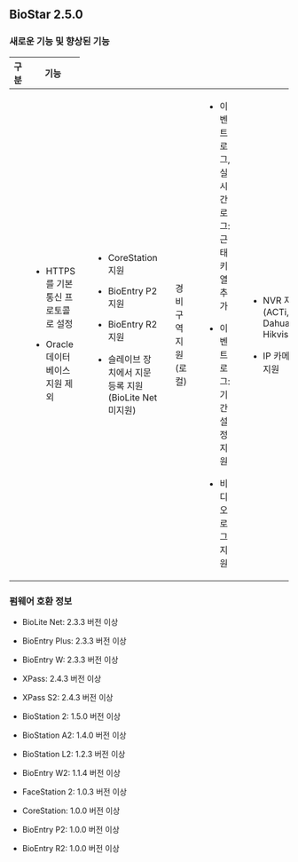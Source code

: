 ## BioStar 2.5.0

### 새로운 기능 및 향상된 기능

<Table className='col2-2-8'>
<Thead>

<Th>구분</Th>

<Th>기능</Th>

</Thead>
<Tbody>
<Row>

<Td><Cmd sid='common.general' /></Td>

<Td>

* HTTPS를 기본 통신 프로토콜로 설정

* Oracle 데이터베이스 지원 제외

</Td>
</Row>
<Row>

<Td><Cmd sid='common.gnb.device' /></Td>

<Td>

* CoreStation 지원

* BioEntry P2 지원

* BioEntry R2 지원

* 슬레이브 장치에서 지문 등록 지원(BioLite Net 미지원)

</Td>
</Row>
<Row>

<Td><Cmd sid='common.gnb.zone' /></Td>

<Td>

경비 구역 지원(로컬)

</Td>
</Row>
<Row>

<Td><Cmd sid='common.gnb.monitoring' /></Td>

<Td>

* 이벤트 로그, 실시간 로그: 근태 키 열 추가

* 이벤트 로그: 기간 설정 지원

* 비디오 로그 지원

</Td>
</Row>
<Row>

<Td><Cmd sid='common.gnb.video' /></Td>

<Td>

* NVR 지원(ACTi, Dahua, Hikvision)

* IP 카메라 지원

</Td>
</Row>
<Row>

<Td><Cmd sid='common.setting' /></Td>

<Td>

* 경보: 네트워크 연결 끊김 감지 경보 추가

* 감사 추적 지원

</Td>
</Row>
</Tbody>
</Table>

### 펌웨어 호환 정보

* BioLite Net: 2.3.3 버전 이상

* BioEntry Plus: 2.3.3 버전 이상

* BioEntry W: 2.3.3 버전 이상

* XPass: 2.4.3 버전 이상

* XPass S2: 2.4.3 버전 이상

* BioStation 2: 1.5.0 버전 이상

* BioStation A2: 1.4.0 버전 이상

* BioStation L2: 1.2.3 버전 이상

* BioEntry W2: 1.1.4 버전 이상

* FaceStation 2: 1.0.3 버전 이상

* CoreStation: 1.0.0 버전 이상

* BioEntry P2: 1.0.0 버전 이상

* BioEntry R2: 1.0.0 버전 이상